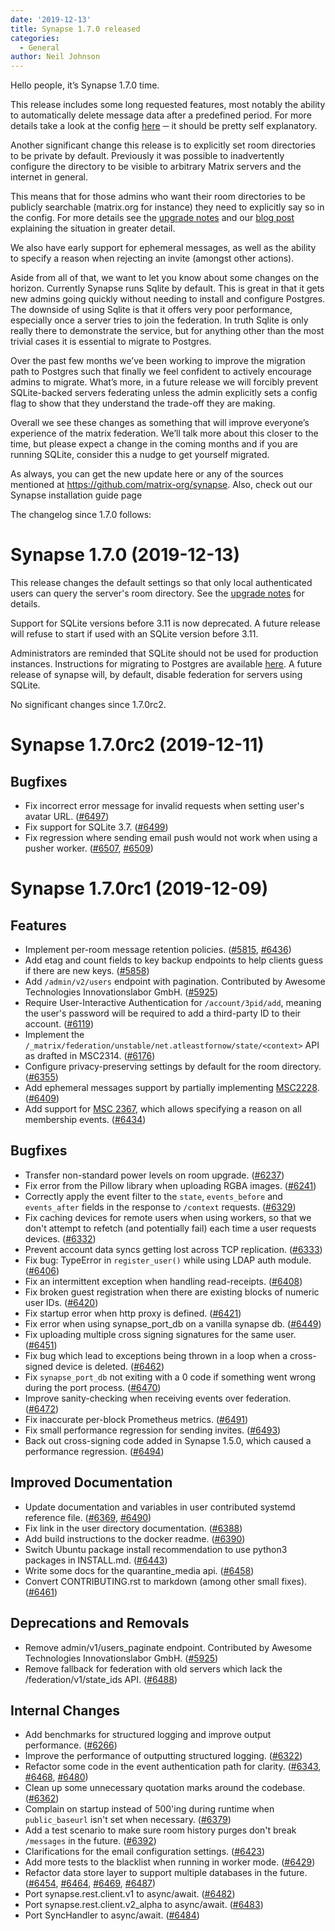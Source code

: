 ```yaml
---
date: '2019-12-13'
title: Synapse 1.7.0 released
categories:
  - General
author: Neil Johnson
---
```


Hello people, it’s Synapse 1.7.0 time.

This release includes some long requested features, most notably the ability to automatically delete message data after a predefined period. For more details take a look at the config [here](https://github.com/matrix-org/synapse/blob/v1.7.0/docs/sample_config.yaml#L332-L393) ─ it should be pretty self explanatory.

Another significant change this release is to explicitly set room directories to be private by default. Previously it was possible to inadvertently configure the directory to be visible to arbitrary Matrix servers and the internet in general.

This means that for those admins who want their room directories to be publicly searchable (matrix.org for instance) they need to explicitly say so in the config. For more details see the [upgrade notes](https://github.com/matrix-org/synapse/blob/v1.7.0/UPGRADE.rst#upgrading-to-v170) and our [blog post](https://matrix.org/blog/2019/11/09/avoiding-unwelcome-visitors-on-private-matrix-servers/) explaining the situation in greater detail.

We also have early support for ephemeral messages, as well as the ability to specify a reason when rejecting an invite (amongst other actions).

Aside from all of that, we want to let you know about some changes on the horizon. Currently Synapse runs Sqlite by default. This is great in that it gets new admins going quickly without needing to install and configure Postgres. The downside of using Sqlite is that it offers very poor performance, especially once a server tries to join the federation. In truth Sqlite is only really there to demonstrate the service, but for anything other than the most trivial cases it is essential to migrate to Postgres.

Over the past few months we’ve been working to improve the migration path to Postgres such that finally we feel confident to actively encourage admins to migrate. What’s more, in a future release we will forcibly prevent SQLite-backed servers federating unless the admin explicitly sets a config flag to show that they understand the trade-off they are making.

Overall we see these changes as something that will improve everyone’s experience of the matrix federation. We’ll talk more about this closer to the time, but please expect a change in the coming months and if you are running SQLite, consider this a nudge to get yourself migrated.

As always, you can get the new update here or any of the sources mentioned at https://github.com/matrix-org/synapse. Also, check out our Synapse installation guide page

The changelog since 1.7.0 follows:


Synapse 1.7.0 (2019-12-13)
==========================

This release changes the default settings so that only local authenticated users can query the server's room directory. See the [upgrade notes](https://github.com/matrix-org/synapse/blob/v1.7.0/UPGRADE.rst#upgrading-to-v170) for details.

Support for SQLite versions before 3.11 is now deprecated. A future release will refuse to start if used with an SQLite version before 3.11.

Administrators are reminded that SQLite should not be used for production instances. Instructions for migrating to Postgres are available [here](https://github.com/matrix-org/synapse/blob/v1.7.0/docs/postgres.md). A future release of synapse will, by default, disable federation for servers using SQLite.

No significant changes since 1.7.0rc2.


Synapse 1.7.0rc2 (2019-12-11)
=============================

Bugfixes
--------

- Fix incorrect error message for invalid requests when setting user's avatar URL. ([\#6497](https://github.com/matrix-org/synapse/issues/6497))
- Fix support for SQLite 3.7. ([\#6499](https://github.com/matrix-org/synapse/issues/6499))
- Fix regression where sending email push would not work when using a pusher worker. ([\#6507](https://github.com/matrix-org/synapse/issues/6507), [\#6509](https://github.com/matrix-org/synapse/issues/6509))


Synapse 1.7.0rc1 (2019-12-09)
=============================

Features
--------

- Implement per-room message retention policies. ([\#5815](https://github.com/matrix-org/synapse/issues/5815), [\#6436](https://github.com/matrix-org/synapse/issues/6436))
- Add etag and count fields to key backup endpoints to help clients guess if there are new keys. ([\#5858](https://github.com/matrix-org/synapse/issues/5858))
- Add `/admin/v2/users` endpoint with pagination. Contributed by Awesome Technologies Innovationslabor GmbH. ([\#5925](https://github.com/matrix-org/synapse/issues/5925))
- Require User-Interactive Authentication for `/account/3pid/add`, meaning the user's password will be required to add a third-party ID to their account. ([\#6119](https://github.com/matrix-org/synapse/issues/6119))
- Implement the `/_matrix/federation/unstable/net.atleastfornow/state/<context>` API as drafted in MSC2314. ([\#6176](https://github.com/matrix-org/synapse/issues/6176))
- Configure privacy-preserving settings by default for the room directory. ([\#6355](https://github.com/matrix-org/synapse/issues/6355))
- Add ephemeral messages support by partially implementing [MSC2228](https://github.com/matrix-org/matrix-doc/pull/2228). ([\#6409](https://github.com/matrix-org/synapse/issues/6409))
- Add support for [MSC 2367](https://github.com/matrix-org/matrix-doc/pull/2367), which allows specifying a reason on all membership events. ([\#6434](https://github.com/matrix-org/synapse/issues/6434))


Bugfixes
--------

- Transfer non-standard power levels on room upgrade. ([\#6237](https://github.com/matrix-org/synapse/issues/6237))
- Fix error from the Pillow library when uploading RGBA images. ([\#6241](https://github.com/matrix-org/synapse/issues/6241))
- Correctly apply the event filter to the `state`, `events_before` and `events_after` fields in the response to `/context` requests. ([\#6329](https://github.com/matrix-org/synapse/issues/6329))
- Fix caching devices for remote users when using workers, so that we don't attempt to refetch (and potentially fail) each time a user requests devices. ([\#6332](https://github.com/matrix-org/synapse/issues/6332))
- Prevent account data syncs getting lost across TCP replication. ([\#6333](https://github.com/matrix-org/synapse/issues/6333))
- Fix bug: TypeError in `register_user()` while using LDAP auth module. ([\#6406](https://github.com/matrix-org/synapse/issues/6406))
- Fix an intermittent exception when handling read-receipts. ([\#6408](https://github.com/matrix-org/synapse/issues/6408))
- Fix broken guest registration when there are existing blocks of numeric user IDs. ([\#6420](https://github.com/matrix-org/synapse/issues/6420))
- Fix startup error when http proxy is defined. ([\#6421](https://github.com/matrix-org/synapse/issues/6421))
- Fix error when using synapse_port_db on a vanilla synapse db. ([\#6449](https://github.com/matrix-org/synapse/issues/6449))
- Fix uploading multiple cross signing signatures for the same user. ([\#6451](https://github.com/matrix-org/synapse/issues/6451))
- Fix bug which lead to exceptions being thrown in a loop when a cross-signed device is deleted. ([\#6462](https://github.com/matrix-org/synapse/issues/6462))
- Fix `synapse_port_db` not exiting with a 0 code if something went wrong during the port process. ([\#6470](https://github.com/matrix-org/synapse/issues/6470))
- Improve sanity-checking when receiving events over federation. ([\#6472](https://github.com/matrix-org/synapse/issues/6472))
- Fix inaccurate per-block Prometheus metrics. ([\#6491](https://github.com/matrix-org/synapse/issues/6491))
- Fix small performance regression for sending invites. ([\#6493](https://github.com/matrix-org/synapse/issues/6493))
- Back out cross-signing code added in Synapse 1.5.0, which caused a performance regression. ([\#6494](https://github.com/matrix-org/synapse/issues/6494))


Improved Documentation
----------------------

- Update documentation and variables in user contributed systemd reference file. ([\#6369](https://github.com/matrix-org/synapse/issues/6369), [\#6490](https://github.com/matrix-org/synapse/issues/6490))
- Fix link in the user directory documentation. ([\#6388](https://github.com/matrix-org/synapse/issues/6388))
- Add build instructions to the docker readme. ([\#6390](https://github.com/matrix-org/synapse/issues/6390))
- Switch Ubuntu package install recommendation to use python3 packages in INSTALL.md. ([\#6443](https://github.com/matrix-org/synapse/issues/6443))
- Write some docs for the quarantine_media api. ([\#6458](https://github.com/matrix-org/synapse/issues/6458))
- Convert CONTRIBUTING.rst to markdown (among other small fixes). ([\#6461](https://github.com/matrix-org/synapse/issues/6461))


Deprecations and Removals
-------------------------

- Remove admin/v1/users_paginate endpoint. Contributed by Awesome Technologies Innovationslabor GmbH. ([\#5925](https://github.com/matrix-org/synapse/issues/5925))
- Remove fallback for federation with old servers which lack the /federation/v1/state_ids API. ([\#6488](https://github.com/matrix-org/synapse/issues/6488))


Internal Changes
----------------

- Add benchmarks for structured logging and improve output performance. ([\#6266](https://github.com/matrix-org/synapse/issues/6266))
- Improve the performance of outputting structured logging. ([\#6322](https://github.com/matrix-org/synapse/issues/6322))
- Refactor some code in the event authentication path for clarity. ([\#6343](https://github.com/matrix-org/synapse/issues/6343), [\#6468](https://github.com/matrix-org/synapse/issues/6468), [\#6480](https://github.com/matrix-org/synapse/issues/6480))
- Clean up some unnecessary quotation marks around the codebase. ([\#6362](https://github.com/matrix-org/synapse/issues/6362))
- Complain on startup instead of 500'ing during runtime when `public_baseurl` isn't set when necessary. ([\#6379](https://github.com/matrix-org/synapse/issues/6379))
- Add a test scenario to make sure room history purges don't break `/messages` in the future. ([\#6392](https://github.com/matrix-org/synapse/issues/6392))
- Clarifications for the email configuration settings. ([\#6423](https://github.com/matrix-org/synapse/issues/6423))
- Add more tests to the blacklist when running in worker mode. ([\#6429](https://github.com/matrix-org/synapse/issues/6429))
- Refactor data store layer to support multiple databases in the future. ([\#6454](https://github.com/matrix-org/synapse/issues/6454), [\#6464](https://github.com/matrix-org/synapse/issues/6464), [\#6469](https://github.com/matrix-org/synapse/issues/6469), [\#6487](https://github.com/matrix-org/synapse/issues/6487))
- Port synapse.rest.client.v1 to async/await. ([\#6482](https://github.com/matrix-org/synapse/issues/6482))
- Port synapse.rest.client.v2_alpha to async/await. ([\#6483](https://github.com/matrix-org/synapse/issues/6483))
- Port SyncHandler to async/await. ([\#6484](https://github.com/matrix-org/synapse/issues/6484))
